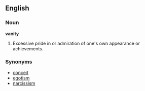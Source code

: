 ==English==
===Noun===
'''vanity'''
#Excessive pride in or admiration of one's own appearance or achievements.
===Synonyms===
*[[conceit]]
*[[egotism]]
*[[narcissism]]